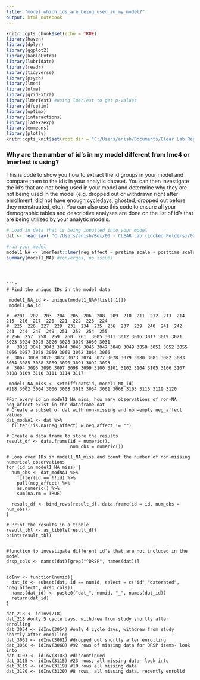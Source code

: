 ```yaml
---
title: "model_which_ids_are_being_used_in_my_model?"
output: html_notebook
---
```


```r
knitr::opts_chunk$set(echo = TRUE)
library(haven)
library(dplyr)
library(ggplot2)
library(kableExtra)
library(lubridate)
library(readr)
library(tidyverse)
library(psych)
library(lme4)
library(nlme)
library(gridExtra)
library(lmerTest) #using lmerTest to get p-values
library(dfoptim)
library(optimx)
library(interactions)
library(latex2exp)
library(emmeans)
library(plotly)
knitr::opts_knit$set(root.dir = "C:/Users/anish/Documents/Clear Lab Repositories/code_templates_AN") #change this to where your local repo's are stored 
```

### Why are the number of id's in my model different from lme4 or lmertest is using?

This is code to show you how to extract the id groups in your model and compare them to the id's in your analytic dataset. You can then investigate the id's that are not being used in your model and determine why they are not being used in the model (e.g. dropped out or withdrawn right after enrollment, did not have enough cycledays, ghosted, dropped out before they menstruated, etc.). You can also use this code to ensure all your demographic tables and descriptive analyses are done on the list of id's that are being utilized by your analytic models. 

```r
# Load in data that is being inputted into your model
dat <- read_sav( "C:/Users/anish/Box/00 - CLEAR Lab (Locked Folders)/02 - Data Management, Analysis, and Papers/Studies_Projects/CLEARCOMBINED_projects/CLEAR23_STRAIN/02_code_dataedits_output/STRAIN23_merged_data_prepped.sav")

#run your model
model1_NA <- lmerTest::lmer(neg_affect ~ pretime_scale + posttime_scale + StressCT_z + age_z + SSRI + StressCT_z:pretime_scale + StressCT_z:posttime_scale + SSRI:pretime_scale + SSRI:posttime_scale + (1 + pretime_scale|id), data = dat, REML = TRUE)
summary(model1_NA) #converges, no issues 
```

```



```r
# Find the unique IDs in the model data
 
 model1_NA_id <- unique(model1_NA@flist[[1]])
 model1_NA_id

#  #201  202  203  204  205  206  208  209  210  211  212  213  214  215  216  217  220  221  222  223  224 
#  225  226  227  229  231  234  235  236  237  239  240  241  242  243  244  247  249  251  252  254  255 
# 256  257  258  259  260  261  3005 3011 3012 3016 3017 3019 3021 3023 3024 3025 3026 3028 3029 3030 3031
#   3032 3041 3043 3044 3045 3046 3047 3048 3049 3050 3051 3052 3055 3056 3057 3058 3059 3060 3062 3064 3066
#  3067 3069 3070 3072 3073 3074 3077 3078 3079 3080 3081 3082 3083 3084 3085 3088 3089 3090 3091 3092 3093
#  3094 3095 3096 3097 3098 3099 3100 3101 3102 3104 3105 3106 3107 3108 3109 3110 3111 3114 3117
 
 model1_NA_miss <- setdiff(dat$id, model1_NA_id)
#218 3002 3004 3006 3008 3015 3054 3061 3068 3103 3115 3119 3120
 
#For every id in model1_NA_miss, how many observations of non-NA neg_affect exist in the dataframe dat
# Create a subset of dat with non-missing and non-empty neg_affect values
dat_modNA1 <- dat %>% 
  filter(!is.na(neg_affect) & neg_affect != "")

# Create a data frame to store the results
result_df <- data.frame(id = numeric(),
                        num_obs = numeric())

# Loop over IDs in model1_NA_miss and count the number of non-missing numerical observations
for (id in model1_NA_miss) {
  num_obs <- dat_modNA1 %>% 
    filter(id == !!id) %>% 
    pull(neg_affect) %>% 
    as.numeric() %>% 
    sum(na.rm = TRUE)
  
  result_df <- bind_rows(result_df, data.frame(id = id, num_obs = num_obs))
}

# Print the results in a tibble
result_tbl <- as_tibble(result_df)
print(result_tbl)


#function to investigate different id's that are not included in the model 
drsp_cols <- names(dat)[grep("^DRSP", names(dat))]


idInv <- function(numid){
  dat_id <- subset(dat, id == numid, select = c("id","daterated", "neg_affect", drsp_cols))
  names(dat_id) <- paste0("dat_", numid, "_", names(dat_id))
  return(dat_id)
}

dat_218 <- idInv(218)
dat_218 #only 5 cycle days, withdrew from study shortly after enrolling
dat_3054 <- idInv(3054) #only 4 cycle days, withdrew from study shortly after enrolling
dat_3061 <- idInv(3061) #dropped out shortly after enrolling
dat_3068 <- idInv(3068) #92 rows of missing data for DRSP items- look into 
dat_3103 <- idInv(3103) #discontinued 
dat_3115 <- idInv(3115) #23 rows, all missing data- look into
dat_3119 <- idInv(3119) #10 rows all missing data 
dat_3120 <- idInv(3120) #8 rows, all missing data, recently enrolld 
```

